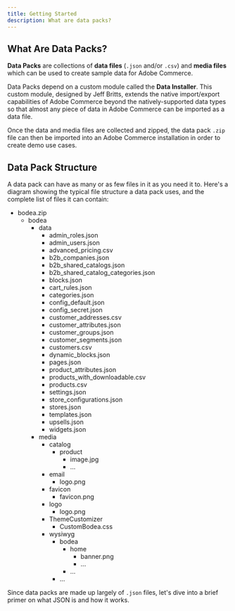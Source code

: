 ```yaml
---
title: Getting Started
description: What are data packs?
---
```



## What Are Data Packs?

**Data Packs** are collections of **data files** (`.json` and/or `.csv`) and **media files** which can be used to create sample data for Adobe Commerce.

Data Packs depend on a custom module called the **Data Installer**.  This custom module, designed by Jeff Britts, extends the native import/export capabilities of Adobe Commerce beyond the natively-supported data types so that almost any piece of data in Adobe Commerce can be imported as a data file.

Once the data and media files are collected and zipped, the data pack `.zip` file can then be imported into an Adobe Commerce installation in order to create demo use cases.

## Data Pack Structure

A data pack can have as many or as few files in it as you need it to.  Here's a diagram showing the typical file structure a data pack uses, and the complete list of files it can contain:

<FileTree>

  - bodea.zip
    - bodea
      - data
        - admin_roles.json
        - admin_users.json
        - advanced_pricing.csv
        - b2b_companies.json
        - b2b_shared_catalogs.json
        - b2b_shared_catalog_categories.json
        - blocks.json
        - cart_rules.json
        - categories.json
        - config_default.json
        - config_secret.json
        - customer_addresses.csv 
        - customer_attributes.json
        - customer_groups.json 
        - customer_segments.json
        - customers.csv
        - dynamic_blocks.json
        - pages.json
        - product_attributes.json
        - products_with_downloadable.csv
        - products.csv
        - settings.json
        - store_configurations.json
        - stores.json
        - templates.json
        - upsells.json
        - widgets.json
      - media
        - catalog
          - product
            - image.jpg
            - ...
        - email
          - logo.png
        - favicon
          - favicon.png
        - logo
          - logo.png
        - ThemeCustomizer
          - CustomBodea.css
        - wysiwyg
          - bodea
            - home
              - banner.png
              - ...
            - ...
          - ...

</FileTree>

Since data packs are made up largely of `.json` files, let's dive into a brief primer on what JSON is and how it works.